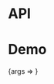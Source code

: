 
<Meta title="Packages/Typography/Typescale/LG" component={LG} />

# API

<ArgsTable />

# Demo

<Canvas>
  <Story
    name="LG"
    args={{ children: 'Text' }}
    argTypes={{ tag: { control: 'text' } }}
    parameters={{
      design: {
        allowFullscreen: true,
        type: 'figma',
        url: 'https://www.figma.com/file/6g87L4FdKZTA3knt3Rsfdx/Garden?node-id=102%3A107'
      }
    }}
  >
    {args => <TypescaleStory {...args} size="large" />}
  </Story>
</Canvas>
